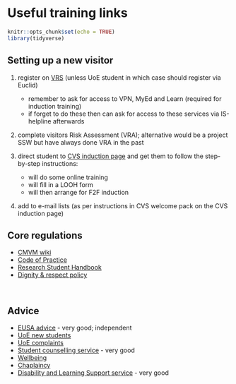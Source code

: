 # Useful training links

```r
knitr::opts_chunk$set(echo = TRUE)
library(tidyverse)

```

## Setting up a new visitor

1)	register on [VRS](https://docs.google.com/forms/d/e/1FAIpQLSdbZ45OTupNymHe-iR_x6fSynQU6qrHlB3c6GClOtcmjDQVJg/viewform) (unless UoE student in which case should register via Euclid)  

    - remember to ask for access to VPN, MyEd and Learn (required for induction training)  
    - if forget to do these then can ask for access to these services via IS-helpline afterwards  

2)	complete visitors Risk Assessment (VRA); alternative would be a project SSW but have always done VRA in the past  


3)	direct student to [CVS induction page](https://www.ed.ac.uk/cardiovascular-science/staff-students-only/information-for-new-staff-students) and get them to follow the step-by-step instructions: 

    - will do some online training 
    - will fill in a LOOH form 
    - will then arrange for F2F induction 

4)	add to e-mail lists (as per instructions in CVS welcome pack on the CVS induction page)  



## Core regulations  

- [CMVM wiki](https://www.wiki.ed.ac.uk/pages/viewpage.action?pageId=174612428)  
- [Code of Practice](https://www.ed.ac.uk/files/atoms/files/copsupervisorsresearchstudents.pdf)  
- [Research Student Handbook](https://www.wiki.ed.ac.uk/download/attachments/175653091/PGR%20College%20Handbook%202021-22.pdf?version=1&modificationDate=1629795474000&api=v2)    
- [Dignity & respect policy](https://www.ed.ac.uk/ppls/about/equality-and-diversity/dignity-and-respect)  

<br>

## Advice  

- [EUSA advice](https://www.eusa.ed.ac.uk/adviceplace) - very good; independent  
- [UoE new students](https://www.ed.ac.uk/students/new-students)  
- [UoE complaints](https://www.ed.ac.uk/university-secretary-group/complaint-handling-procedure/procedure)  
- [Student counselling service](https://www.ed.ac.uk/student-counselling) - very good      
- [Wellbeing](https://thewellbeingthesis.org.uk/)  
- [Chaplaincy](https://www.ed.ac.uk/chaplaincy)  
- [Disability and Learning Support service](https://www.ed.ac.uk/student-disability-service) - very good  

<br>

